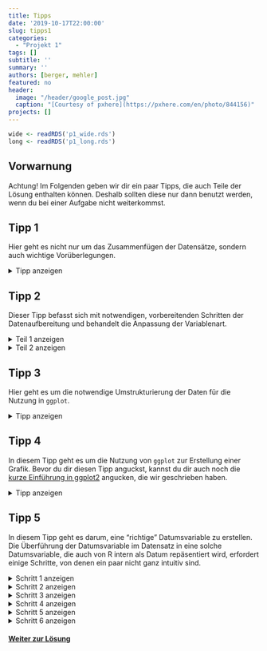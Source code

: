 ---
title: Tipps
date: '2019-10-17T22:00:00'
slug: tipps1
categories:
  - "Projekt 1"
tags: []
subtitle: ''
summary: ''
authors: [berger, mehler]
featured: no
header:
  image: "/header/google_post.jpg"
  caption: "[Courtesy of pxhere](https://pxhere.com/en/photo/844156)"
projects: []
---

```{r, echo = FALSE}
wide <- readRDS('p1_wide.rds')
long <- readRDS('p1_long.rds')
```

## Vorwarnung


Achtung! Im Folgenden geben wir dir ein paar Tipps, die auch Teile der Lösung enthalten können. Deshalb sollten diese nur dann benutzt werden, wenn du bei einer Aufgabe nicht weiterkommst.


## Tipp 1

Hier geht es nicht nur um das Zusammenfügen der Datensätze, sondern auch wichtige Vorüberlegungen.

<details><summary>Tipp anzeigen</summary>
<p>
Natürlich könntest du die beiden Datensätze direkt zusammenfügen, doch dann stößt man auf ein Problem. Das Datum sowie auch die Werte der Referenzkategorie (in unserem Fall die AfD) treten in beiden Datensätzen auf. Fügt man beide Datensätze nun zusammen, kämen beide Variablen doppelt und jeweils mit der gleichen Bezeichnung vor. Das heißt, dass du die Spalte "AfD" in einem der beiden Datensätze direkt löschen musst. Eine andere Möglichkeit wäre, dass du irgendwie dafür sorgst, dass sich die beiden Variablen in ihrem Namen unterscheiden, sodass sie im zusammengefügten Datensatz ein Mal gelöscht werden kann.

Sofern dir dazu eine Lösung eingefallen ist, kannst du nun dazu übergehen, die beiden Datensätze aneinanderzufügen. Dafür ist es am einfachsten die beiden "aneinanderzuhängen" anstatt sie "zusammenzufügen". Das kannst du mit dem `cbind`-Befehl in R erreichen. Schau dir diesen Befehl am besten in der R-Hilfefunktion an.

Falls du den Befehl nicht verstehst, folgt hier eine kurze Erklärung des Befehls:

```{r, eval = FALSE}
Datensatz <- cbind("Datensatz_A","Datensatz_B")
```

Voraussetzung für das Funktionieren dieses Befehls in unserem Beispiel ist, dass die Anzahl der Zeilen beider Datensätze übereinstimmt. Als Output erhält man einen `Datensatz`, bei dem `Datensatz_B` "hinten" an `Datensatz_A` angehängt wurde.

Das Endergebnis sollte ein Datensatz mit `r nrow(wide)` Zeilen und `r ncol(wide)` Spalten sein.
</p>
</details>


## Tipp 2

Dieser Tipp befasst sich mit notwendigen, vorbereitenden Schritten der Datenaufbereitung und behandelt die Anpassung der Variablenart.

<details><summary>Teil 1 anzeigen</summary>
<p>
Hier stellt sich die Frage: Liegen alle Daten in der Variablenart vor, die man benötigt?
Die Variablenart jeder Variable (Spalte) lässt sich mit folgendem Befehl abfragen:

```{r, eval = FALSE}
class(Variablenname)
```

Hier bekommt man also eine Angabe zum Typ der Variablen. Wie du im [R Crash Kurs](/post/r-crash-kurs/) nachlesen kannst, sind Zahlen zum Beispiel als `numeric` (oder abgekürzt `num`) abgelegt. Im besonderen Fall, dass eine numerische Variable nur ganze Zahlen enthält, wird sie als `integer` (kurz: `int`) abgelegt. Es handelt sich aber nach wie vor um eine Zahl. Unser Ziel ist, dass alle Variablen im Typ `int` oder `num` vorliegen, sodass R diese auch als Zahlenwerte erkennt.

Überprüfe dafür jede Variable und überlege dir, welche Werte ein Problem darstellen. Falls du nicht weiterkommst, nutze Teil 2 des Tipps.
</p>
</details>

<details><summary>Teil 2 anzeigen</summary>
<p>
Im Rohdatensatz kann man erkennen, dass die "<1" weder `integer` noch `numeric` sind. Dadurch erkennt R all jene Variablen (Spalten), in denen "<1" mindestens ein Mal vorkommt, nicht als Zahlen. Deshalb müssen wir diese "<1" irgendwie durch "0" ersetzen.

Ziel ist also, dass im zusammengesetzten Datensatz, überall wo zuvor der Wert "<1" stand, eine Null steht. Um das zu erreichen, kannst du die Daten entweder hinterher bearbeiten oder diese Besonderheit direkt beim Einlesen mit `read.table` berücksichtigen. Dort kannst du mit einem Argument die Kodierung fehlender Werte festlegen. So gelangst du der Umwandlung von "<1" zu "0" einen Schritt näher.

Falls du ab hier nicht weiter weißt, nutze die Hilfefunktion in R oder suche online.
</p>
</details>

## Tipp 3

Hier geht es um die notwendige Umstrukturierung der Daten für die Nutzung in `ggplot`.

<details><summary>Tipp anzeigen</summary>
<p>
Das Ziel der Umformung ist, dass eine Zeile des Datensatzes aus Datum, Partei und Prozentzahl besteht. Dadurch erhält man einen Datensatz aus `r nrow(long)` Zeilen und `r ncol(long)` Spalten.

Dafür kann man den `reshape`-Befehl benutzen:

```{r, eval = FALSE}
langer_Datensatz <- reshape(Datensatz, varying = ...,
                            v.names = ..., timevar = ...,
                            idvar = ..., times = ...,
                            direction = "long")
```
<p>
`varying`: Vektor mit den Spaltenbezeichnungen im vorhandenen Datensatz.
</p>
<p>
`v.names`: gemessene Größe (Werte), die von mehreren Spalten in eine Spalte übertragen werden sollen.
</p>
<p>
`timevar`: Bezeichnung für die Variable, die alle Spaltennamen enthält.
</p>
<p>
`times`: Die vorherigen Variablennamen (Spaltennamen), die nun Werte einer durch timevar bezeichneten Variable sind.
</p>
<p>
`idvar`: Name der Variable, die die einzelnen Messwerte einer Gruppe (Spalte) auseinanderhält.
</p>
<p>
`direction`: Bezeichnung des neuen Formats. Kann entweder "wide" oder "long" sein. Wir brauchen das "long"-Format.
</p>
</p>
</details>


## Tipp 4

In diesem Tipp geht es um die Nutzung von `ggplot` zur Erstellung einer Grafik. Bevor du dir diesen Tipp anguckst, kannst du dir auch noch die [kurze Einführung in ggplot2](/post/grafiken-mit-ggplot2) angucken, die wir geschrieben haben.

<details><summary>Tipp anzeigen</summary>
<p>
Wenn das Paket geladen ist, kann als Grundbefehl `ggplot` genutzt werden. Dieser kann zunächst die unterste Ebene der Abbildung (die Daten) als Argument entgegennehmen:

```{r, eval = FALSE}
ggplot(data = Datensatz)
```

Weil wir daran interessiert sind, bestimmte Variablen abzubilden, können wir diese in der Abbildung "mappen" oder abbilden:

```{r, eval = FALSE}
ggplot(data = Datensatz, mapping = aes(x = ..., y = ..., group = ...))
```

Diese "Aesthetics" dienen dazu, zu definieren wie die Variablen im Diagramm dargestellt werden. Dafür können wir festlegen, welche Variable auf der x-Achse und welche auf der y-Achse dargestellt wird. Zusätzlich können wir über `group` auch noch eine Gruppierung der $(x, y)$ Kombinationen festlegen und diese zum Beispiel später benutzen, um unterschiedlichen Daten unterschiedliche Farben zu geben, um diese Gruppen optisch leichter voneinander unterscheiden zu können.

Zusätzlich zu dieser Basis muss noch durch ein `geom` festgelegt werden, wie die Daten anzeigt werden sollen, die wir abbilden. Weil es sich um Zeitverläufe dreht, bietet sich ein Liniendiagramm an! Für die Farbe der Linien können wir die Gruppierungsvariable direkt wieder benutzen!

```{r, eval = FALSE}
geom_line(aes(colour = ...))
```
</p>
</details>

## Tipp 5

In diesem Tipp geht es darum, eine "richtige" Datumsvariable zu erstellen. Die Überführung der Datumsvariable im Datensatz in eine solche Datumsvariable, die auch von R intern als Datum repäsentiert wird, erfordert einige Schritte, von denen ein paar nicht ganz intuitiv sind.


<details><summary>Schritt 1 anzeigen</summary>
<p>
Um die Daten in eine neue Klasse überführen zu können, müssen sie zunächst als character vorliegen. Erstelle dafür eine zweite Datumsvariable, in der das der Fall ist.
</p>
</details>

<details><summary>Schritt 2 anzeigen</summary>
<p>
Unser Ziel ist, dass R diese neu erstellte Variable als Datum erkennt. Dafür gibt es in R eine Klasse mit dem Namen `POSIXct`. Für die Umwandlung `character` zu `POSIXct` oder `POSIXlt` gibt es einen bestimmten Befehl. Such diesen im Internet und schau dir dann die Hilfefunktion in R dazu an.
</p>
</details>

<details><summary>Schritt 3 anzeigen</summary>
<p>
Falls du diesen Befehl nicht findest - so sieht der benötigt Befehl aus: `strptime(x, format = "")`. `x` ist in diesem Fall die Variable, die umgewandelt werden soll und das `format` übermittelt R, wie die Daten momentan aussehen. Der Befehl funktioniert so jedoch noch nicht. Woran könnte das liegen? Schau dafür in die R-Hilfe zum Argument `format`.
</p>
</details>

<details><summary>Schritt 4 anzeigen</summary>
<p>
Das Problem liegt in den vorliegenden Daten. R kann diese Umwandlung nur mit einem `character` vornehmen, der mindestens Jahr, Monat und Tag enthält. Diese werden in der Hilfe von `strptime` je nach Formatierung unterschiedlich bezeichnet - z.B. wird `%d` für den Tag (01 - 31), `%m` für den Monat (01 - 12) und `%y` für das Jahr (00-99) genutzt. Unseren Daten fehlt der Tag! Um die Umwandlung vornehmen zu können, muss man also die Daten modifizieren. Schau dir dafür mal den Befehl `paste0` in der R-Hilfefunktion und im Internet an.
</p>
</details>

<details><summary>Schritt 5 anzeigen</summary>
<p>
`paste0` "klebt" die Argumente, die der Funktion gegeben werden aneinander. Die `0` bedeutet dabei, dass sie durch nichts getrennt werden sollen. Z.B. könnten wir den Befehl benutzen um einen beliebigen Satz zu schreiben:

```{r}
paste0('Ich will', ' Kuchen.')
```

In `paste0` können aber auch Variablen genutzt werden, um *jeder Beobachtung* etwas hinzuzufügen. In unserem Fall müssen wir uns also einfach nur irgendeinen Tag im Monat aussuchen und diesen an unsere Datumsvariable anheften.

Danach sollte auch die Umwandlung in die Datumsklasse funktionieren.
</p>
</details>

<details><summary>Schritt 6 anzeigen</summary>
<p>
Ist die Variable ein "POSIXct"? Überprüf das mit dem Befehl class(Variable). Sofern nicht, schau im Internet nach einer Lösung für das Problem.

Ergebnis:
Kopiere den Befehl reshape- und den ggplot-Befehl und ersetze jeweils die alte Monatsvariable (Variablentyp: "factor") durch die neue Monatsvariable (Variablentyp: "POSIXct"). Jetzt sollte die Graphik auf der x-Achse nur noch mit den 4 Jahreszahlen 2005, 2010, 2015 und 2020 beschriftet sein.
</p>
</details>


#### [Weiter zur Lösung](/post/loesungen1)
